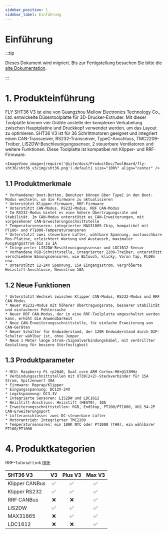 ```yaml
---
sidebar_position: 1
sidebar_label: Einführung
---
```



# Einführung

:::tip

Dieses Dokument wird migriert. Bis zur Fertigstellung besuchen Sie bitte die [alte Dokumentation](https://mellow.klipper.cn/#/).

:::
# 1. Produkteinführung

FLY SHT36 V3 ist eine von Guangzhou Mellow Electronics Technology Co., Ltd. entwickelte Düsentoolplatte für 3D-Drucker-Extruder. Mit dieser Toolplatte können vier Drähte anstelle der komplexen Verkabelung zwischen Hauptplatine und Druckkopf verwendet werden, um das Layout zu optimieren. SHT36 V3 ist für 36 Schrittmotoren geeignet und integriert einen CAN-Transceiver, RS232-Transceiver, TypeC-Anschluss, TMC2209-Treiber, LIS2DW-Beschleunigungssensor, 2 steuerbare Ventilatoren und weitere Funktionen. Diese Toolplatte ist kompatibel mit Klipper- und RRF-Firmware.

    <ImageView image={require('@site/docs/ProductDoc/ToolBoard/fly-sht36/sht36_v3/img/sht36.png').default} size="100%" align="center" />


## 1.1 Produktmerkmale

    * Vorhandener Boot-Button, Benutzer können über TypeC in den Boot-Modus wechseln, um die Firmware zu aktualisieren
    * Unterstützt Klipper-Firmware, RRF-Firmware
    * Unterstützt CAN-Modus, RS232-Modus, RRF CAN-Modus
    * Im RS232-Modus bietet es eine höhere Übertragungsrate und Stabilität. Im CAN-Modus unterstützt es CAN-Erweiterungen, mit vorgesehener CAN-Erweiterungsschnittstelle
    * Temperatursensoren: integrierter MAX31865-Chip, kompatibel mit PT100- und PT1000-Temperatursensoren
    * Unterstützt zwei steuerbare Lüfter, wählbare Spannung, austauschbare Mos-Platine, erleichtert Wartung und Austausch, maximaler Ausgangsstrom bis zu 1A
    * Integrierter LIS2DW-Beschleunigungssensor und LDC1612-Sensor
    * Vorhandene RGB-Schnittstelle, integrierter 2209-Treiber, unterstützt verschiedene Ebnungssensoren, wie BLtouch, klicky, Voron Tap, PL08n usw.
    * Unterstützt 12-24V Spannung, 15A Eingangsstrom, vergrößerte Heizstift-Anschlüsse, Nennstrom 10A

## 1.2 Neue Funktionen

    * Unterstützt Wechsel zwischen Klipper CAN-Modus, RS232-Modus und RRF CAN-Modus
    * Neuer RS232-Modus mit höherer Übertragungsrate, besserer Stabilität und einfacherer Fehlersuche
    * Neuer RRF CAN-Modus, der in eine RRF-Toolplatte umgeschaltet werden kann, erhöht die Anwendbarkeit
    * Neue CAN-Erweiterungsschnittstelle, für einfache Erweiterung von CAN-Geräten
    * Neuer Schalter für Endwiderstand, der 120R Endwiderstand durch DIP-Schalter wählbar ist, ohne Jumper
    * Neue 1 Meter lange Strom-/Signalverbindungskabel, mit verdrillter Gestaltung für bessere Störfestigkeit

## 1.3 Produktparameter

    * MCU: Raspberry Pi rp2040, Dual core ARM Cortex-M0+@133MHz
    * Verbindungsschnittstellen mit XT30(2+2)-Steckverbinder für 15A Strom, Spitzenwert 30A
    * Firmware: Reprap/Klipper
    * Eingangsspannung: DC12V-24V
    * Logikspannung: DC3.3V
    * Integrierte Sensoren: LIS2DW und LDC1612
    * Heizstift-Anschluss: Heizstift (HEAT0), 10A
    * Erweiterungsschnittstellen: RGB, EndStop, PT100/PT1000, XH2.54-2P CAN-Erweiterungsport
    * Lüfteranschlüsse: zwei DC-steuerbare Lüfter
    * Motorantrieb: Integrierter TMC2209
    * Temperatursensoren: ein 100K NTC oder PT1000 (TH0), ein wählbarer PT100/PT1000

# 4. Produktkategorien

RRF-Tutorial-Link [RRF](https://teamgloomy.github.io/fly_rrf_36_general.html)

| SHT36 V3       |          V3          |       Plus V3        |        Max V3        |
| :------------- | :------------------: | :------------------: | :------------------: |
| Klipper CANBus |  :white_check_mark:  |  :white_check_mark:  |  :white_check_mark:  |
| Klipper RS232  |  :white_check_mark:  |  :white_check_mark:  |  :white_check_mark:  |
| RRF CANBus     |         :x:          |         :x:          |  :white_check_mark:  |
| LIS2DW         |  :white_check_mark:  |  :white_check_mark:  |  :white_check_mark:  |
| MAX31865       |         :x:          |  :white_check_mark:  |  :white_check_mark:  |
| LDC1612        |         :x:          |         :x:          |  :white_check_mark:  |